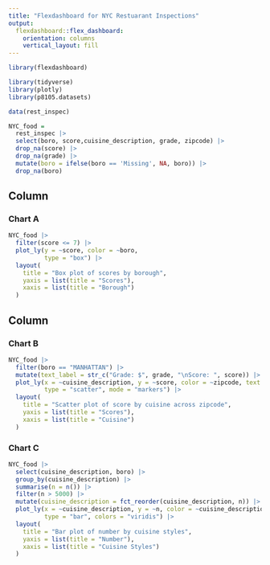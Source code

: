 ```yaml
---
title: "Flexdashboard for NYC Restuarant Inspections"
output: 
  flexdashboard::flex_dashboard:
    orientation: columns
    vertical_layout: fill
---
```


```r
library(flexdashboard)

library(tidyverse)
library(plotly)
library(p8105.datasets)

data(rest_inspec)

NYC_food =
  rest_inspec |> 
  select(boro, score,cuisine_description, grade, zipcode) |> 
  drop_na(score) |> 
  drop_na(grade) |>
  mutate(boro = ifelse(boro == 'Missing', NA, boro)) |> 
  drop_na(boro) 
```

Column {data-width=500}
-----------------------------------------------------------------------

### Chart A

```r
NYC_food |> 
  filter(score <= 7) |>
  plot_ly(y = ~score, color = ~boro, 
          type = "box") |>
  layout(
    title = "Box plot of scores by borough",
    yaxis = list(title = "Scores"),
    xaxis = list(title = "Borough")
  )
```

Column {data-width=500}
-----------------------------------------------------------------------

### Chart B

```r
NYC_food |> 
  filter(boro == "MANHATTAN") |>
  mutate(text_label = str_c("Grade: $", grade, "\nScore: ", score)) |> #\n: line break
  plot_ly(x = ~cuisine_description, y = ~score, color = ~zipcode, text = ~text_label,
          type = "scatter", mode = "markers") |>
  layout(
    title = "Scatter plot of score by cuisine across zipcode",
    yaxis = list(title = "Scores"),
    xaxis = list(title = "Cuisine")
  )
```

### Chart C

```r
NYC_food |>
  select(cuisine_description, boro) |>
  group_by(cuisine_description) |>
  summarise(n = n()) |>
  filter(n > 5000) |> 
  mutate(cuisine_description = fct_reorder(cuisine_description, n)) |>
  plot_ly(x = ~cuisine_description, y = ~n, color = ~cuisine_description,
          type = "bar", colors = "viridis") |>
  layout(
    title = "Bar plot of number by cuisine styles",
    yaxis = list(title = "Number"),
    xaxis = list(title = "Cuisine Styles")
  )
```


